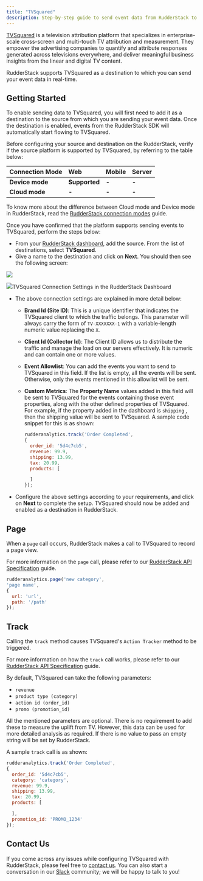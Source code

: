 ```yaml
---
title: "TVSquared"
description: Step-by-step guide to send event data from RudderStack to TVSquared.
---
```


[TVSquared](https://tvsquared.com/) is a television attribution platform that specializes in enterprise-scale cross-screen and multi-touch TV attribution and measurement. They empower the advertising companies to quantify and attribute responses generated across televisions everywhere, and deliver meaningful business insights from the linear and digital TV content.

RudderStack supports TVSquared as a destination to which you can send your event data in real-time.

## Getting Started

To enable sending data to TVSquared, you will first need to add it as a destination to the source from which you are sending your event data. Once the destination is enabled, events from the RudderStack SDK will automatically start flowing to TVSquared.

Before configuring your source and destination on the RudderStack, verify if the source platform is supported by TVSquared, by referring to the table below:

| **Connection Mode** | **Web**       | **Mobile** | **Server** |
| :------------------ | :------------ | :--------- | :--------- |
| **Device mode**     | **Supported** | **-**      | **-**      |
| **Cloud mode**      | **-**         | **-**      | **-**      |

<div class="infoBlock">

To know more about the difference between Cloud mode and Device mode in RudderStack, read the <a href="https://rudderstack.com/docs/rudderstack-cloud/rudderstack-connection-modes/">RudderStack connection modes</a> guide.

</div>

Once you have confirmed that the platform supports sending events to TVSquared, perform the steps below:

- From your [RudderStack dashboard](https://app.rudderlabs.com/), add the source. From the list of destinations, select **TVSquared**.
- Give a name to the destination and click on **Next**. You should then see the following screen:

<img src="../../assets/image (73).png" />

<img src="../../assets/image (34).png" /><span class="imageTitle">TVSquared Connection Settings in the RudderStack Dashboard</span>

- The above connection settings are explained in more detail below:

  - **Brand Id \(Site ID\)**: This is a unique identifier that indicates the TVSquared client to which the traffic belongs. This parameter will always carry the form of `TV-XXXXXXX-1` with a variable-length numeric value replacing the `X`.
  - **Client Id \(Collector Id\)**: The Client ID allows us to distribute the traffic and manage the load on our servers effectively. It is numeric and can contain one or more values.
  - **Event Allowlist**: You can add the events you want to send to TVSquared in this field. If the list is empty, all the events will be sent. Otherwise, only the events mentioned in this allowlist will be sent.
  - **Custom Metrics**: The **Property Name** values added in this field will be sent to TVSquared for the events containing those event properties, along with the other defined properties of TVSquared. For example, if the property added in the dashboard is `shipping` , then the shipping value will be sent to TVSquared. A sample code snippet for this is as shown:

    ```javascript
    rudderanalytics.track('Order Completed',
    {
      order_id: '5d4c7cb5',
      revenue: 99.9,
      shipping: 13.99,
      tax: 20.99,
      products: [

      ]
    });
    ```

- Configure the above settings according to your requirements, and click on **Next** to complete the setup. TVSquared should now be added and enabled as a destination in RudderStack.

## Page

When a `page` call occurs, RudderStack makes a call to TVSquared to record a page view.

For more information on the `page` call, please refer to our [RudderStack API Specification](https://rudderstack.com/docs/rudderstack-api/api-specification/rudderstack-spec/) guide.

```javascript
rudderanalytics.page('new category',
'page name',
{
  url: 'url',
  path: '/path'
});
```

## Track

Calling the `track` method causes TVSquared's `Action Tracker` method to be triggered.

For more information on how the `track` call works, please refer to our [RudderStack API Specification](https://rudderstack.com/docs/rudderstack-api/api-specification/rudderstack-spec/) guide.

By default, TVSquared can take the following parameters:

- `revenue`
- `product type (category)`
- `action id (order_id)`
- `promo (promotion_id)`

<div class="infoBlock">

All the mentioned parameters are optional. There is no requirement to add these to measure the uplift from TV. However, this data can be used for more detailed analysis as required. If there is no value to pass an empty string will be set by RudderStack.

</div>

A sample `track` call is as shown:

```javascript
rudderanalytics.track('Order Completed',
{
  order_id: '5d4c7cb5',
  category: 'category',
  revenue: 99.9,
  shipping: 13.99,
  tax: 20.99,
  products: [

  ],
  promotion_id: 'PROMO_1234'
});
```

## Contact Us

If you come across any issues while configuring TVSquared with RudderStack, please feel free to [contact us](mailto:%20docs@rudderstack.com). You can also start a conversation in our [Slack](https://rudderstack.com/join-rudderstack-slack-community) community; we will be happy to talk to you!
